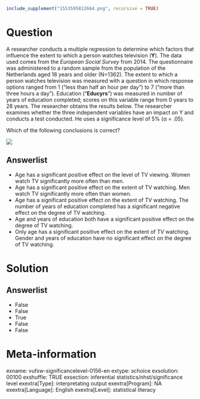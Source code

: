 ```r
include_supplement("1553595822664.png", recursive = TRUE)
```

Question
========
A researcher conducts a multiple regression to determine which factors that influence the extent to which a person watches television (**Y**). The data used comes from the *European Social Survey* from 2014. The questionnaire was administered to a random sample from the population of the Netherlands aged 18 years and older (N=1362). The extent to which a person watches television was measured with a question in which response options ranged from 1 ("less than half an hour per day") to 7 ("more than three hours a day"). Education ("**Educyrs**") was measured in number of years of education completed; scores on this variable range from 0 years to 28 years. The researcher obtains the results below. The researcher examines whether the three independent variables have an impact on Y and conducts a test conducted. He uses a significance level of 5% (α = .05).  
  
Which of the following conclusions is correct?  
  
![](1553595822664.png)

Answerlist
----------
* Age has a significant positive effect on the level of TV viewing. Women watch TV significantly more often than men.
* Age has a significant positive effect on the extent of TV watching. Men watch TV significantly more often than women.
* Age has a significant positive effect on the extent of TV watching. The number of years of education completed has a significant negative effect on the degree of TV watching.
* Age and years of education both have a significant positive effect on the degree of TV watching.
* Only age has a significant positive effect on the extent of TV watching. Gender and years of education have no significant effect on the degree of TV watching.

Solution
========

Answerlist
----------
* False
* False
* True
* False
* False

Meta-information
================
exname: vufsw-significancelevel-0156-en
extype: schoice
exsolution: 00100
exshuffle: TRUE
exsection: inferential statistics/nhst/significance level
exextra[Type]: interpretating output
exextra[Program]: NA
exextra[Language]: English
exextra[Level]: statistical literacy

